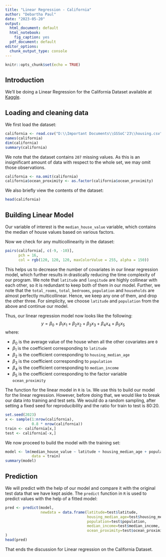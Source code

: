 ---
title: "Linear Regression - California"
author: "Debartha Paul"
date: "2023-05-20"
output:
  html_document: default
  html_notebook: 
    fig_caption: yes
  pdf_document: default
editor_options: 
  chunk_output_type: console
---

```{r setup, include=FALSE}
knitr::opts_chunk$set(echo = TRUE)
```

## Introduction

We'll be doing a Linear Regression for the California Dataset available at [Kaggle](https://www.kaggle.com/datasets/camnugent/california-housing-prices).

## Loading and cleaning data

We first load the dataset:

```{r california, comment=NA}
california <- read.csv("D:\\Important Documents\\GSSoC'23\\housing.csv")
names(california)
dim(california)
summary(california)
```

We note that the dataset contains `207` missing values. As this is an insignificant amount of data with respect to the whole set, we may omit those observations.

```{r naomit, comment=NA}
california <- na.omit(california)
california$ocean_proximity <- as.factor(california$ocean_proximity)
```

We also briefly view the contents of the dataset:

```{r head, comment=NA}
head(california)
```

## Building Linear Model

Our variable of interest is the `median_house_value` variable, which contains the median of house values based on various factors.

Now we check for any multicollinearity in the dataset:

```{r pairs, comment=NA}
pairs(california[, c(-9, -10)],
      pch = 16,
      col = rgb(120, 120, 120, maxColorValue = 255, alpha = 150))
```

This helps us to decrease the number of covariates in our linear regression model, which further results in drastically reducing the time complexity of our program. We note that `latitude` and `longitude` are highly collinear with each other, so it is redundant to keep both of them in our model. Further, we note that the `total_rooms`, `total_bedrooms`, `population` and `households` are almost perfectly multicollinear. Hence, we keep any one of them, and drop the other three. For simplicity, we choose `latitude` and `population` from the above and continue our model.

Thus, our linear regression model now looks like the following: $$y = \beta_0+\beta_1x_1+\beta_2x_2+\beta_3x_3+\beta_4x_4+\beta_5x_5$$ where:

-   $\beta_0$ is the average value of the house when all the other covariates are `0`
-   $\beta_1$ is the coefficient corresponding to `latitude`
-   $\beta_2$ is the coefficient corresponding to `housing_median_age`
-   $\beta_3$ is the coefficient corresponding to `population`
-   $\beta_4$ is the coefficient corresponding to `median_income`
-   $\beta_5$ is the coefficient corresponding to the factor variable `ocean_proximity`

The function for the linear model in `R` is `lm`. We use this to build our model for the linear regression. However, before doing that, we would like to break our data into training and test sets. We would do a random sampling, after setting a fixed seed for reproducibility and the ratio for train to test is 80:20.

```{r sets, comment=NA}
set.seed(2023)
x <- sample(1:nrow(california),
            0.8 * nrow(california))
train <- california[x,]
test <- california[-x,]
```

We now proceed to build the model with the training set:

```{r linmodel, comment=NA}
model <- lm(median_house_value ~ latitude + housing_median_age + population + median_income + ocean_proximity,
            data = train)
summary(model)
```

## Prediction

We will predict with the help of our model and compare it with the original test data that we have kept aside. The `predict` function in `R` is used to predict values with the help of a fitted model:

```{r prediction, comment=NA}
pred <- predict(model,
                newdata = data.frame(latitude=test$latitude,
                                     housing_median_age=test$housing_median_age,
                                     population=test$population,
                                     median_income=test$median_income,
                                     ocean_proximity=test$ocean_proximity)
)
head(pred)
```

That ends the discussion for Linear regression on the California Dataset.
